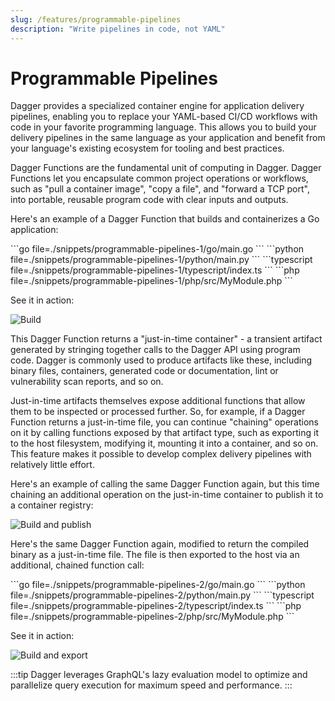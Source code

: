 ```yaml
---
slug: /features/programmable-pipelines
description: "Write pipelines in code, not YAML"
---
```


# Programmable Pipelines

Dagger provides a specialized container engine for application delivery pipelines, enabling you to replace your YAML-based CI/CD workflows with code in your favorite programming language. This allows you to build your delivery pipelines in the same language as your application and benefit from your language's existing ecosystem for tooling and best practices.

Dagger Functions are the fundamental unit of computing in Dagger. Dagger Functions let you encapsulate common project operations or workflows, such as "pull a container image", "copy a file", and "forward a TCP port", into portable, reusable program code with clear inputs and outputs.

Here's an example of a Dagger Function that builds and containerizes a Go application:

<Tabs groupId="language">
<TabItem value="Go">
```go file=./snippets/programmable-pipelines-1/go/main.go
```
</TabItem>
<TabItem value="Python">
```python file=./snippets/programmable-pipelines-1/python/main.py
```
</TabItem>
<TabItem value="TypeScript">
```typescript file=./snippets/programmable-pipelines-1/typescript/index.ts
```
</TabItem>
<TabItem value="PHP">
```php file=./snippets/programmable-pipelines-1/php/src/MyModule.php
```
</TabItem>
</Tabs>

See it in action:

![Build](/img/current_docs/features/build.gif)

This Dagger Function returns a "just-in-time container" - a transient artifact generated by stringing together calls to the Dagger API using program code. Dagger is commonly used to produce artifacts like these, including binary files, containers, generated code or documentation, lint or vulnerability scan reports, and so on.

Just-in-time artifacts themselves expose additional functions that allow them to be inspected or processed further. So, for example, if a Dagger Function returns a just-in-time file, you can continue "chaining" operations on it by calling functions exposed by that artifact type, such as exporting it to the host filesystem, modifying it, mounting it into a container, and so on. This feature makes it possible to develop complex delivery pipelines with relatively little effort.

Here's an example of calling the same Dagger Function again, but this time chaining an additional operation on the just-in-time container to publish it to a container registry:

![Build and publish](/img/current_docs/features/build-publish.gif)

Here's the same Dagger Function again, modified to return the compiled binary as a just-in-time file. The file is then exported to the host via an additional, chained function call:

<Tabs groupId="language">
<TabItem value="Go">
```go file=./snippets/programmable-pipelines-2/go/main.go
```
</TabItem>
<TabItem value="Python">
```python file=./snippets/programmable-pipelines-2/python/main.py
```
</TabItem>
<TabItem value="TypeScript">
```typescript file=./snippets/programmable-pipelines-2/typescript/index.ts
```
</TabItem>
<TabItem value="PHP">
```php file=./snippets/programmable-pipelines-2/php/src/MyModule.php
```
</TabItem>
</Tabs>

See it in action:

![Build and export](/img/current_docs/features/build-export.gif)

:::tip
Dagger leverages GraphQL's lazy evaluation model to optimize and parallelize query execution for maximum speed and performance.
:::
